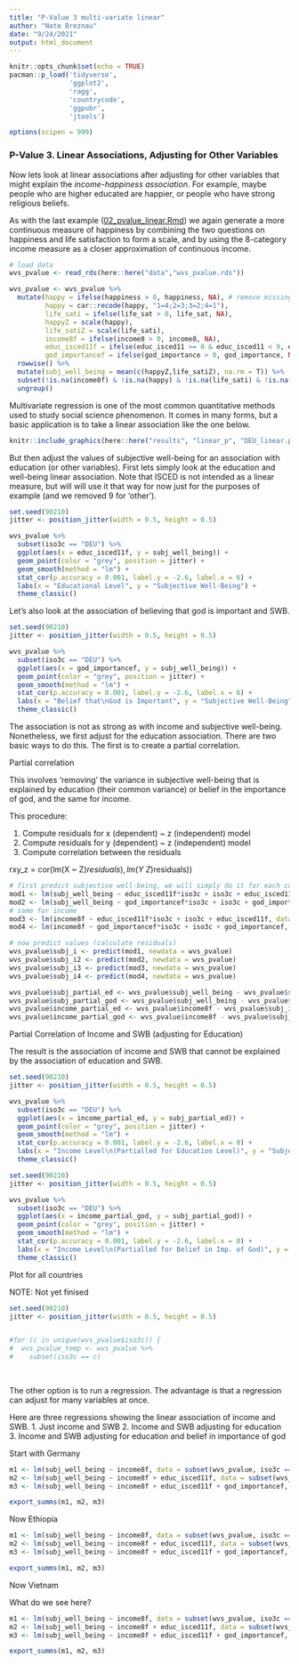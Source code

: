 ```yaml
---
title: "P-Value 3 multi-variate linear"
author: "Nate Breznau"
date: "9/24/2021"
output: html_document
---
```


```r
knitr::opts_chunk$set(echo = TRUE)
pacman::p_load('tidyverse',
               'ggplot2',
               'ragg',
               'countrycode',
               'ggpubr',
               'jtools')

options(scipen = 999)
```

### P-Value 3. Linear Associations, Adjusting for Other Variables

Now lets look at linear associations after adjusting for other variables that might explain the *income-happiness association*. For example, maybe people who are higher educated are happier, or people who have strong religious beliefs.

As with the last example ([02_pvalue_linear.Rmd](.../code/02_pvalue_linear.Rmd)) we again generate a more continuous measure of happiness by combining the two questions on happiness and life satisfaction to form a scale, and by using the 8-category income measure as a closer approximation of continuous income.

```r
# load data
wvs_pvalue <- read_rds(here::here("data","wvs_pvalue.rds"))

wvs_pvalue <- wvs_pvalue %>%
  mutate(happy = ifelse(happiness > 0, happiness, NA), # remove missing
         happy = car::recode(happy, "1=4;2=3;3=2;4=1"),
         life_sati = ifelse(life_sat > 0, life_sat, NA),
         happyZ = scale(happy),
         life_satiZ = scale(life_sati),
         income8f = ifelse(income8 > 0, income8, NA),
         educ_isced11f = ifelse(educ_isced11 >= 0 & educ_isced11 < 9, educ_isced11, NA), # 9 = other
         god_importancef = ifelse(god_importance > 0, god_importance, NA)) %>%
  rowwise() %>%
  mutate(subj_well_being = mean(c(happyZ,life_satiZ), na.rm = T)) %>%
  subset(!is.na(income8f) & !is.na(happy) & !is.na(life_sati) & !is.na(educ_isced11f) & !is.na(god_importancef)) %>%
  ungroup()
```

Multivariate regression is one of the most common quantitative methods used to study social science phenomenon. It comes in many forms, but a basic application is to take a linear association like the one below.

```r
knitr::include_graphics(here::here("results", "linear_p", "DEU_linear.png"))
```

But then adjust the values of subjective well-being for an association with education (or other variables). First lets simply look at the education and well-being linear association. Note that ISCED is not intended as a linear measure, but will will use it that way for now just for the purposes of example (and we removed 9 for 'other').

```r
set.seed(90210)
jitter <- position_jitter(width = 0.5, height = 0.5)

wvs_pvalue %>%
  subset(iso3c == "DEU") %>%
  ggplot(aes(x = educ_isced11f, y = subj_well_being)) +
  geom_point(color = "grey", position = jitter) +
  geom_smooth(method = "lm") +
  stat_cor(p.accuracy = 0.001, label.y = -2.6, label.x = 6) +
  labs(x = "Educational Level", y = "Subjective Well-Being") +
  theme_classic()
```
Let's also look at the association of believing that god is important and SWB.

```r
set.seed(90210)
jitter <- position_jitter(width = 0.5, height = 0.5)

wvs_pvalue %>%
  subset(iso3c == "DEU") %>%
  ggplot(aes(x = god_importancef, y = subj_well_being)) +
  geom_point(color = "grey", position = jitter) +
  geom_smooth(method = "lm") +
  stat_cor(p.accuracy = 0.001, label.y = -2.6, label.x = 6) +
  labs(x = "Belief that\nGod is Important", y = "Subjective Well-Being") +
  theme_classic()
```

The association is not as strong as with income and subjective well-being. Nonetheless, we first adjust for the education association. There are two basic ways to do this. The first is to create a partial correlation.

Partial correlation

This involves 'removing' the variance in subjective well-being that is explained by education (their common variance) or belief in the importance of god, and the same for income.

This procedure:

1. Compute residuals for x (dependent) ~ z (independent) model
2. Compute residuals for y (dependent) ~ z (independent) model
3. Compute correlation between the residuals

rxy_z = cor(lm(X ~ Z)$residuals), lm(Y ~ Z)$residuals))

```r

# first predict subjective well-being, we will simply do it for each country
mod1 <- lm(subj_well_being ~ educ_isced11f*iso3c + iso3c + educ_isced11f, data = wvs_pvalue)
mod2 <- lm(subj_well_being ~ god_importancef*iso3c + iso3c + god_importancef, data = wvs_pvalue)
# same for income
mod3 <- lm(income8f ~ educ_isced11f*iso3c + iso3c + educ_isced11f, data = wvs_pvalue)
mod4 <- lm(income8f ~ god_importancef*iso3c + iso3c + god_importancef, data = wvs_pvalue)

# now predict values (calculate residuals)
wvs_pvalue$subj_i <- predict(mod1, newdata = wvs_pvalue)
wvs_pvalue$subj_i2 <- predict(mod2, newdata = wvs_pvalue)
wvs_pvalue$subj_i3 <- predict(mod3, newdata = wvs_pvalue)
wvs_pvalue$subj_i4 <- predict(mod4, newdata = wvs_pvalue)

wvs_pvalue$subj_partial_ed <- wvs_pvalue$subj_well_being - wvs_pvalue$subj_i
wvs_pvalue$subj_partial_god <- wvs_pvalue$subj_well_being - wvs_pvalue$subj_i2
wvs_pvalue$income_partial_ed <- wvs_pvalue$income8f - wvs_pvalue$subj_i3
wvs_pvalue$income_partial_god <- wvs_pvalue$income8f - wvs_pvalue$subj_i4
```

Partial Correlation of Income and SWB (adjusting for Education)

The result is the association of income and SWB that cannot be explained by the association of education and SWB. 

```r
set.seed(90210)
jitter <- position_jitter(width = 0.5, height = 0.5)

wvs_pvalue %>%
  subset(iso3c == "DEU") %>%
  ggplot(aes(x = income_partial_ed, y = subj_partial_ed)) +
  geom_point(color = "grey", position = jitter) +
  geom_smooth(method = "lm") +
  stat_cor(p.accuracy = 0.001, label.y = -2.6, label.x = 0) +
  labs(x = "Income Level\n(Partialled for Education Level)", y = "Subjective Well-Being\n(Partialled for Education Level)") +
  theme_classic()
```



```r
set.seed(90210)
jitter <- position_jitter(width = 0.5, height = 0.5)

wvs_pvalue %>%
  subset(iso3c == "DEU") %>%
  ggplot(aes(x = income_partial_god, y = subj_partial_god)) +
  geom_point(color = "grey", position = jitter) +
  geom_smooth(method = "lm") +
  stat_cor(p.accuracy = 0.001, label.y = -2.6, label.x = 0) +
  labs(x = "Income Level\n(Partialled for Belief in Imp. of God)", y = "Subjective Well-Being\n(Partialled for Belief in Imp. of God)") +
  theme_classic()
```

Plot for all countries

NOTE: Not yet finised

```r
set.seed(90210)
jitter <- position_jitter(width = 0.5, height = 0.5)


#for (c in unique(wvs_pvalue$iso3c)) {
#  wvs_pvalue_temp <- wvs_pvalue %>%
#    subset(iso3c == c)
  
  
```

The other option is to run a regression. The advantage is that a regression can adjust for many variables at once.

Here are three regressions showing the linear association of income and SWB.
1. Just income and SWB
2. Income and SWB adjusting for education
3. Income and SWB adjusting for education and belief in importance of god

Start with Germany
```r

m1 <- lm(subj_well_being ~ income8f, data = subset(wvs_pvalue, iso3c == "DEU"))
m2 <- lm(subj_well_being ~ income8f + educ_isced11f, data = subset(wvs_pvalue, iso3c == "DEU"))
m3 <- lm(subj_well_being ~ income8f + educ_isced11f + god_importancef, data = subset(wvs_pvalue, iso3c == "DEU"))

export_summs(m1, m2, m3)
```
Now Ethiopia

```r

m1 <- lm(subj_well_being ~ income8f, data = subset(wvs_pvalue, iso3c == "ETH"))
m2 <- lm(subj_well_being ~ income8f + educ_isced11f, data = subset(wvs_pvalue, iso3c == "ETH"))
m3 <- lm(subj_well_being ~ income8f + educ_isced11f + god_importancef, data = subset(wvs_pvalue, iso3c == "ETH"))

export_summs(m1, m2, m3)
```

Now Vietnam

What do we see here?
```r

m1 <- lm(subj_well_being ~ income8f, data = subset(wvs_pvalue, iso3c == "VNM"))
m2 <- lm(subj_well_being ~ income8f + educ_isced11f, data = subset(wvs_pvalue, iso3c == "VNM"))
m3 <- lm(subj_well_being ~ income8f + educ_isced11f + god_importancef, data = subset(wvs_pvalue, iso3c == "VNM"))

export_summs(m1, m2, m3)
```
